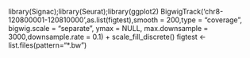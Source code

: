 library(Signac);library(Seurat);library(ggplot2)
BigwigTrack('chr8-120800001-120810000',as.list(figtest),smooth = 200,type = "coverage", bigwig.scale = "separate", ymax = NULL, max.downsample = 3000,downsample.rate = 0.1) + scale_fill_discrete()
figtest <- list.files(pattern="*.bw")
